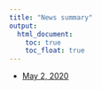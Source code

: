```yaml
---
title: "News summary"
output:
  html_document:
    toc: true
    toc_float: true
---
```


* [May 2, 2020](2020-05-02.html)

<!-- ```{r showChoro1, echo = FALSE}
htmltools::includeHTML("news_summary/2020-05-02.html")
```-->